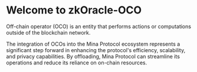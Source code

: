 # Welcome to zkOracle-OCO
 
Off-chain operator (OCO) is an entity that performs actions or computations outside of the blockchain network. 

The integration of OCOs into the Mina Protocol ecosystem represents a significant step forward in enhancing the protocol's efficiency, scalability, and privacy capabilities. By offloading, Mina Protocol can streamline its operations and reduce its reliance on on-chain resources.
